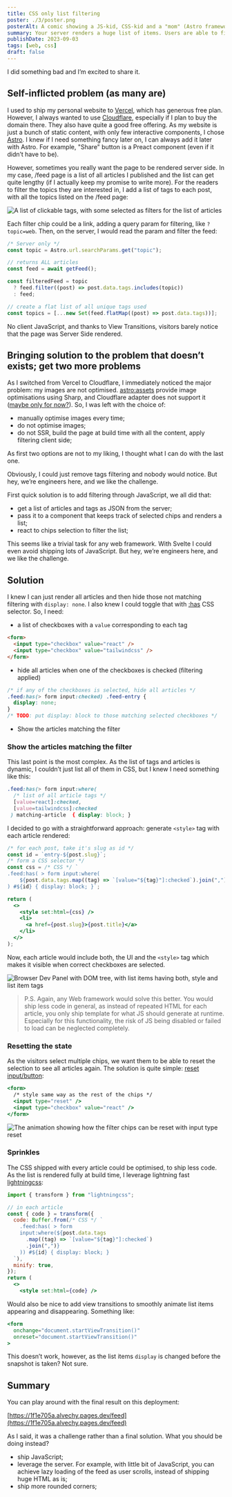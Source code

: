 ```yaml
---
title: CSS only list filtering
poster: ./3/poster.png
posterAlt: A comic showing a JS-kid, CSS-kid and a "mom" (Astro framework). JS-kid asks who she loves more, and the mom answers both equally, but when happy JS-kid leaves, she whispers to CSS kid "It is, and by a lot"
summary: Your server renders a huge list of items. Users are able to filter them out with "chips". You don't want to run the filtering on the server. You don't want to add JavaScript. What do you do?
publishDate: 2023-09-03
tags: [web, css]
draft: false
---
```


I did something bad and I’m excited to share it.

## Self-inflicted problem (as many are)

I used to ship my personal website to [Vercel](https://vercel.com/), which has generous free plan. However, I always wanted to use [Cloudflare](https://www.cloudflare.com/), especially if I plan to buy the domain there. They also have quite a good free offering.
As my website is just a bunch of static content, with only few interactive components, I chose [Astro](https://astro.build/). I knew if I need something fancy later on, I can always add it later with Astro. For example, "Share" button is a Preact component (even if it didn’t have to be).

However, sometimes you really want the page to be rendered server side. In my case, /feed page is a list of all articles I published and the list can get quite lengthy (if I actually keep my promise to write more). For the readers to filter the topics they are interested in, I add a list of tags to each post, with all the topics listed on the /feed page:

![A list of clickable tags, with some selected as filters for the list of articles](./3/filter-chips.png)

Each filter chip could be a link, adding a query param for filtering, like `?topic=web`. Then, on the server, I would read the param and filter the feed:

```jsx
/* Server only */
const topic = Astro.url.searchParams.get("topic");

// returns ALL articles
const feed = await getFeed();

const filteredFeed = topic
  ? feed.filter((post) => post.data.tags.includes(topic))
  : feed;

// create a flat list of all unique tags used
const topics = [...new Set(feed.flatMap((post) => post.data.tags))];
```

No client JavaScript, and thanks to View Transitions, visitors barely notice that the page was Server Side rendered.

## Bringing solution to the problem that doesn’t exists; get two more problems

As I switched from Vercel to Cloudflare, I immediately noticed the major problem: my images are not optimised. [astro:assets](https://docs.astro.build/en/guides/images/) provide image optimisations using Sharp, and Cloudflare adapter does not support it ([maybe only for now?](https://blog.stackblitz.com/posts/bringing-sharp-to-wasm-and-webcontainers/)).
So, I was left with the choice of:

- manually optimise images every time;
- do not optimise images;
- do not SSR, build the page at build time with all the content, apply filtering client side;

As first two options are not to my liking, I thought what I can do with the last one.

Obviously, I could just remove tags filtering and nobody would notice. But hey, we’re engineers here, and we like the challenge.

First quick solution is to add filtering through JavaScript, we all did that:

- get a list of articles and tags as JSON from the server;
- pass it to a component that keeps track of selected chips and renders a list;
- react to chips selection to filter the list;

This seems like a trivial task for any web framework. With Svelte I could even avoid shipping lots of JavaScript. But hey, we’re engineers here, and we like the challenge.

## Solution

I knew I can just render all articles and then hide those not matching filtering with `display: none`. I also knew I could toggle that with [:has](https://developer.mozilla.org/en-US/docs/Web/CSS/:has) CSS selector. So, I need:

- a list of checkboxes with a `value` corresponding to each tag

```html
<form>
  <input type="checkbox" value="react" />
  <input type="checkbox" value="tailwindcss" />
</form>
```

- hide all articles when one of the checkboxes is checked (filtering applied)

```css
/* if any of the checkboxes is selected, hide all articles */
.feed:has(> form input:checked) .feed-entry {
  display: none;
}
/* TODO: put display: block to those matching selected checkboxes */
```

- Show the articles matching the filter

### Show the articles matching the filter

This last point is the most complex. As the list of tags and articles is dynamic, I couldn’t just list all of them in CSS, but I knew I need something like this:

```css
.feed:has(> form input:where(
  /* list of all article tags */
  [value=react]:checked,
  [value=tailwindcss]:checked
 ) matching-article  { display: block; }
```

I decided to go with a straightforward approach: generate `<style>` tag with each article rendered:

```jsx
/* for each post, take it's slug as id */
const id = `entry-${post.slug}`;
/* form a CSS selector */
const css = /* CSS */ `
.feed:has( > form input:where(
    ${post.data.tags.map((tag) => `[value="${tag}"]:checked`).join(",")})
) #${id} { display: block; }`;

return (
  <>
    <style set:html={css} />
    <li>
      <a href={post.slug}>{post.title}</a>
    </li>
  </>
);
```

Now, each article would include both, the UI and the `<style>` tag which makes it visible when correct checkboxes are selected.

![Browser Dev Panel with DOM tree, with list items having both, style and list item tags](./3/list.png)

> P.S. Again, any Web framework would solve this better. You would ship less code in general, as instead of repeated HTML for each article, you only ship template for what JS should generate at runtime. Especially for this functionality, the risk of JS being disabled or failed to load can be neglected completely.

### Resetting the state

As the visitors select multiple chips, we want them to be able to reset the selection to see all articles again. The solution is quite simple: [reset input/button](https://developer.mozilla.org/en-US/docs/Web/HTML/Element/input/reset):

```jsx
<form>
  /* style same way as the rest of the chips */
  <input type="reset" />
  <input type="checkbox" value="react" />
</form>
```

![The animation showing how the filter chips can be reset with input type reset](./3/input-reset.webp)

### Sprinkles

The CSS shipped with every article could be optimised, to ship less code. As the list is rendered fully at build time, I leverage lightning fast [lightningcss](https://lightningcss.dev/):

```jsx
import { transform } from "lightningcss";

// in each article
const { code } = transform({
  code: Buffer.from(/* CSS */ `
    .feed:has( > form
    input:where(${post.data.tags
      .map((tag) => `[value="${tag}"]:checked`)
      .join(",")}
    )) #${id} { display: block; }
  `),
  minify: true,
});
return (
  <>
    <style set:html={code} />
```

Would also be nice to add view transitions to smoothly animate list items appearing and disappearing. Something like:

```jsx
<form
  onchange="document.startViewTransition()"
  onreset="document.startViewTransition()"
>
```

This doesn’t work, however, as the list items `display` is changed before the snapshot is taken? Not sure.

## Summary

You can play around with the final result on this deployment:

[https://1f1e705a.alvechy.pages.dev/feed](https://1f1e705a.alvechy.pages.dev/feed)

As I said, it was a challenge rather than a final solution. What you should be doing instead?

- ship JavaScript;
- leverage the server. For example, with little bit of JavaScript, you can achieve lazy loading of the feed as user scrolls, instead of shipping huge HTML as is;
- ship more rounded corners;

